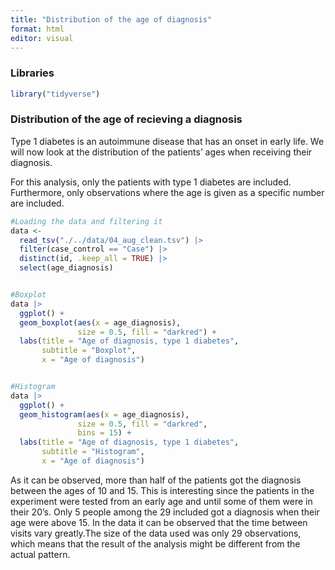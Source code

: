 ```yaml
---
title: "Distribution of the age of diagnosis"
format: html
editor: visual
---
```


### Libraries

```r
library("tidyverse")
```

### Distribution of the age of recieving a diagnosis

Type 1 diabetes is an autoimmune disease that has an onset in early life. We will now look at the distribution of the patients' ages when receiving their diagnosis.

For this analysis, only the patients with type 1 diabetes are included. Furthermore, only observations where the age is given as a specific number are included.

```r

#Loading the data and filtering it
data <- 
  read_tsv("./../data/04_aug_clean.tsv") |>
  filter(case_control == "Case") |>
  distinct(id, .keep_all = TRUE) |>
  select(age_diagnosis)


#Boxplot
data |>
  ggplot() +
  geom_boxplot(aes(x = age_diagnosis),
               size = 0.5, fill = "darkred") +
  labs(title = "Age of diagnosis, type 1 diabetes",
       subtitle = "Boxplot",
       x = "Age of diagnosis")


#Histogram
data |>
  ggplot() +
  geom_histogram(aes(x = age_diagnosis),
               size = 0.5, fill = "darkred",
               bins = 15) +
  labs(title = "Age of diagnosis, type 1 diabetes",
       subtitle = "Histogram",
       x = "Age of diagnosis")
```

As it can be observed, more than half of the patients got the diagnosis between the ages of 10 and 15. This is interesting since the patients in the experiment were tested from an early age and until some of them were in their 20's. Only 5 people among the 29 included got a diagnosis when their age were above 15. In the data it can be observed that the time between visits vary greatly.The size of the data used was only 29 observations, which means that the result of the analysis might be different from the actual pattern.
